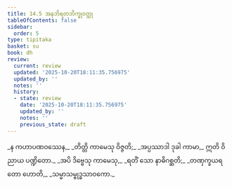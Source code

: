 ```yaml
---
title: 14.5 အနဘိရတဘိက္ခုဝတ္ထု
tableOfContents: false
sidebar:
  order: 5
type: tipitaka
basket: su
book: dh
review:
  current: review
  updated: '2025-10-20T18:11:35.756975'
  updated_by: ''
  notes: ''
  history:
  - state: review
    date: '2025-10-20T18:11:35.756975'
    updated_by: ''
    notes: ''
    previous_state: draft
---
```



<DynamicBreadcrumb />


<ReviewStatus review={frontmatter.review} showDetails={true} />

<HypothesisAnnotation frontmatter={frontmatter} />

<Division number="186" book="dh" e="ch" v="18" p="41">

<Paragraph number="200" type="verses" book="dh">
_န ကဟာပဏဝဿေန,_  
_တိတ္တိ ကာမေသု ဝိဇ္ဇတိ;_  
_အပ္ပဿာဒါ ဒုခါ ကာမာ,_  
ဣတိ ဝိညာယ ပဏ္ဍိတော._  

</Paragraph>

</Division>
<Division number="187" book="dh" e="ch" v="18" p="41">

<Paragraph number="201" type="verses" book="dh">
_အပိ ဒိဗ္ဗေသု ကာမေသု,_  
_ရတိံ သော နာဓိဂစ္ဆတိ;_  
_တဏှက္ခယရတော ဟောတိ,_  
_သမ္မာသမ္ဗုဒ္ဓသာဝကော._
</Paragraph>
</Division>